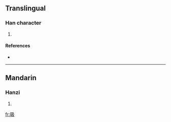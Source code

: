 ==Translingual==

===Han character===
{{Han char|rn=72|rad=日|as=04|sn=8|four=6704<sub>7</sub>|canj=日弓竹水 (ANHE)}}

# {{defn|Han|sort=日04}}

====References====
* {{Han ref|kx=0490.370|dkj=13790|dj=0852.070|hdz=21487.170|uh=6605|ud=26117|bh=CCCD|bd=52429}}

----

==Mandarin==

===Hanzi===
{{cmn-hanzi|pin=[[jié]] ([[jie2]])|wg=chieh<sup>2</sup>}}

# {{defn|Mandarin|sort=日04}}

[[fr:昅]]